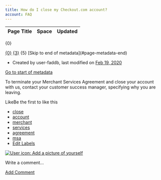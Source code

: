 ```yaml
---
title: How do I close my Checkout.com account?
account: FAQ 
---
```


<table class="aui"> <thead> <tr class="header"> <th class="search-result-title">Page Title</th> <th class="search-result-space">Space</th> <th class="search-result-date">Updated</th> </tr> </thead> </table> <p class="search-result-count">{0}</p> <tr class="search-result"> <td class="search-result-title"><a href="{1}" class="content-type-{2}"><span>{0}</span></a></td> <td class="search-result-space"><a class="space" href="/display/{4}/" title="{3}">{3}</a></td> <td class="search-result-date"><span class="date" title="{6}">{5}</span></td> </tr> [Skip to end of metadata](#page-metadata-end)

*   Created by user-faddb, last modified on [Feb 19, 2020](/pages/diffpagesbyversion.action?pageId=721187&selectedPageVersions=1&selectedPageVersions=2 "Show changes")

[Go to start of metadata](#page-metadata-start)

To terminate your Merchant Services Agreement and close your account with us, contact your customer success manager, specifying why you are leaving.

LikeBe the first to like this

*   [close](/label/FAQ/close)
*   [account](/label/FAQ/account)
*   [merchant](/label/FAQ/merchant)
*   [services](/label/FAQ/services)
*   [agreement](/label/FAQ/agreement)
*   [msa](/label/FAQ/msa)
*   [Edit Labels](# "Edit Labels (Type 'l')")

[![User icon: Add a picture of yourself](/s/en_GB/7901/abf7b35644d5a5d1d7e4b0969a83e8eb2b569fb5/_/images/icons/profilepics/add_profile_pic.svg)](/users/profile/editmyprofilepicture.action)

Write a comment…

[Add Comment](/pages/viewpage.action?pageId=721187&showComments=true&showCommentArea=true#addcomment)
